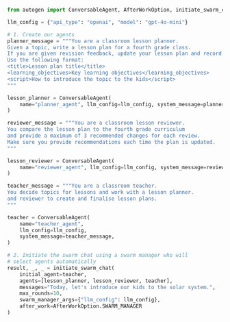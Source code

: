 ```python
from autogen import ConversableAgent, AfterWorkOption, initiate_swarm_chat

llm_config = {"api_type": "openai", "model": "gpt-4o-mini"}

# 1. Create our agents
planner_message = """You are a classroom lesson planner.
Given a topic, write a lesson plan for a fourth grade class.
If you are given revision feedback, update your lesson plan and record it.
Use the following format:
<title>Lesson plan title</title>
<learning_objectives>Key learning objectives</learning_objectives>
<script>How to introduce the topic to the kids</script>
"""

lesson_planner = ConversableAgent(
    name="planner_agent", llm_config=llm_config, system_message=planner_message
)

reviewer_message = """You are a classroom lesson reviewer.
You compare the lesson plan to the fourth grade curriculum
and provide a maximum of 3 recommended changes for each review.
Make sure you provide recommendations each time the plan is updated.
"""

lesson_reviewer = ConversableAgent(
    name="reviewer_agent", llm_config=llm_config, system_message=reviewer_message
)

teacher_message = """You are a classroom teacher.
You decide topics for lessons and work with a lesson planner.
and reviewer to create and finalise lesson plans.
"""

teacher = ConversableAgent(
    name="teacher_agent",
    llm_config=llm_config,
    system_message=teacher_message,
)

# 2. Initiate the swarm chat using a swarm manager who will
# select agents automatically
result, _, _ = initiate_swarm_chat(
    initial_agent=teacher,
    agents=[lesson_planner, lesson_reviewer, teacher],
    messages="Today, let's introduce our kids to the solar system.",
    max_rounds=10,
    swarm_manager_args={"llm_config": llm_config},
    after_work=AfterWorkOption.SWARM_MANAGER
)
```
